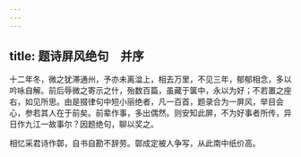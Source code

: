```yaml
---
---
---
```

title: 题诗屏风绝句　并序
---



十二年冬，微之犹滞通州，予亦未离湓上，相去万里，不见三年，郁郁相念，多以吟咏自解。前后辱微之寄示之什，殆数百篇，虽藏于箧中，永以为好；不若置之座右，如见所思。由是掇律句中短小丽绝者，凡一百首，题录合为一屏风，举目会心，参若其人在于前矣。前辈作事，多出偶然。则安知此屏，不为好事者所传，异日作九江一故事尔？因题绝句，聊以奖之。

相忆采君诗作鄣，自书自勘不辞劳。鄣成定被人争写，从此南中纸价高。